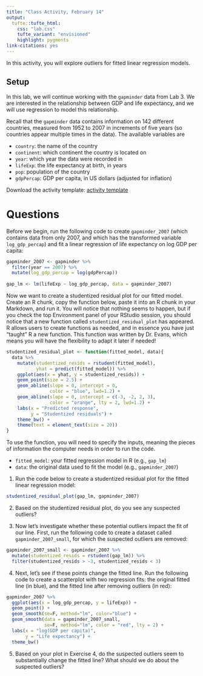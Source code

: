```yaml
---
title: "Class Activity, February 14"
output: 
  tufte::tufte_html:
    css: "lab.css"
    tufte_variant: "envisioned"
    highlight: pygments
link-citations: yes
---
```


In this activity, you will explore outliers for fitted linear regression models.

## Setup

In this lab, we will continue working with the `gapminder` data from Lab 3. We are interested in the relationship between GDP and life expectancy, and we will use regression to model this relationship.

Recall that the `gapminder` data contains information on 142 different countries, measured from 1952 to 2007 in increments of five years (so countries appear multiple times in the data). The available variables are

* `country`: the name of the country
* `continent`: which continent the country is located on
* `year`: which year the data were recorded in
* `lifeExp`: the life expectancy at birth, in years
* `pop`: population of the country
* `gdpPercap`: GDP per capita, in US dollars (adjusted for inflation)

Download the activity template: [activity template](https://sta112-s22.github.io/class_activities/ca_lecture_13_template.Rmd)

# Questions

Before we begin, run the following code to create `gapminder_2007` (which contains data from only 2007, and which has the transformed variable `log_gdp_percap`) and fit a linear regression of life expectancy on log GDP per capita:

```r
gapminder_2007 <- gapminder %>%
  filter(year == 2007) %>%
  mutate(log_gdp_percap = log(gdpPercap))
  
gap_lm <- lm(lifeExp ~ log_gdp_percap, data = gapminder_2007)
```

Now we want to create a studentized residual plot for our fitted model. Create an R chunk, copy the function below, paste it into an R chunk in your Markdown, and run it. You will notice that nothing seems to happen, but if you check the top Environment panel of your RStudio session, you should notice that a new function called `studentized_residual_plot` has appeared. R allows users to create functions as needed, and in essence you have just “taught” R a new function. This function was written by Dr. Evans, which means you will have the flexibility to adapt it later if needed!

```r
studentized_residual_plot <- function(fitted_model, data){
  data %>%
    mutate(studentized_resids = rstudent(fitted_model),
           yhat = predict(fitted_model)) %>%
    ggplot(aes(x = yhat, y = studentized_resids)) +
    geom_point(size = 2.5) +
    geom_abline(slope = 0, intercept = 0, 
                color = "blue", lwd=1.2) +
    geom_abline(slope = 0, intercept = c(-3, -2, 2, 3),
                color = "orange", lty = 2, lwd=1.2) +
    labs(x = "Predicted response",
         y = "Studentized residuals") +
    theme_bw() +
    theme(text = element_text(size = 20))
}
```

To use the function, you will need to specify the inputs, meaning the pieces of information the computer needs in order to run the code.

* `fitted_model`: your fitted regression model in R (e.g., `gap_lm`)
* `data`: the original data used to fit the model (e.g., `gapminder_2007`)

1. Run the code below to create a studentized residual plot for the fitted linear regression model:

```r
studentized_residual_plot(gap_lm, gapminder_2007)
```

2. Based on the studentized residual plot, do you see any suspected outliers?

3. Now let's investigate whether these potential outliers impact the fit of our line. First, run the following code to create a dataset called `gapminder_2007_small`, for which the suspected outliers are removed:

```r
gapminder_2007_small <- gapminder_2007 %>%
  mutate(studentized_resids = rstudent(gap_lm)) %>%
  filter(studentized_resids > -3, studentized_resids < 3)
```

4. Next, let's see if these points change the fitted line. Run the following code to create a scatterplot with two regression fits: the original fitted line (in blue), and the fitted line after removing outliers (in red):

```r
gapminder_2007 %>%
  ggplot(aes(x = log_gdp_percap, y = lifeExp)) +
  geom_point() +
  geom_smooth(se=F, method="lm", color="blue") +
  geom_smooth(data = gapminder_2007_small, 
              se=F, method="lm", color = "red", lty = 2) +
  labs(x = "log(GDP per capita)", 
       y = "Life expectancy") +
  theme_bw()
```

5. Based on your plot in Exercise 4, do the suspected outliers seem to substantially change the fitted line? What should we do about the suspected outliers?